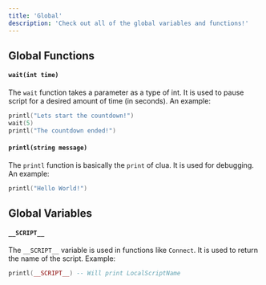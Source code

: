 ```yaml
---
title: 'Global'
description: 'Check out all of the global variables and functions!'
---
```

## Global Functions
#### `wait(int time)`
The `wait` function takes a parameter as a type of int. It is used to pause script for a desired amount of time (in seconds). An example:
```lua
printl("Lets start the countdown!")
wait(5)
printl("The countdown ended!")
```
#### `printl(string message)`
The `printl` function is basically the `print` of clua. It is used for debugging. An example:
```lua
printl("Hello World!")
```

## Global Variables
#### `__SCRIPT__`
The `__SCRIPT__` variable is used in functions like `Connect`. It is used to return the name of the script. Example:
```lua
printl(__SCRIPT__) -- Will print LocalScriptName
```